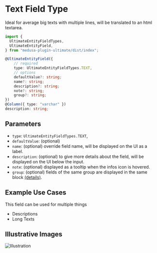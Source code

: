 # Text Field Type

Ideal for average big texts with multiple lines, will be translated to an html textarea.

```ts copy showLineNumbers
import {
  UltimateEntityFieldTypes,
  UltimateEntityField,
} from "medusa-plugin-ultimate/dist/index";
```

```ts copy showLineNumbers
@UltimateEntityField({
    // required
    type: UltimateEntityFieldTypes.TEXT,
    // options
    defaultValue?: string;
    name?: string;
    description?: string;
    note?: string;
    group?: string;
})
@Column({ type: "varchar" })
description: string;
```

## Parameters

- `type`: `UltimateEntityFieldTypes.TEXT`,
- `defaultValue`: (optional)
- `name`: (optional) override field name, will be displayed on the UI as a label.
- `description`: (optional) to give more details about the field, will be displayed on the UI below the input.
- `note`: (optional) displayed as a tooltip when the infos icon is hovered.
- `group`: (optional) fields of the same group are displayed in the same block [(details)](/advanced/grouping).

## Example Use Cases

This field can be used for multiple things

- Descriptions
- Long Texts

## Illustrative Images

![Illustration](/assets/ultimate-entity-field-type-illustration.png)
